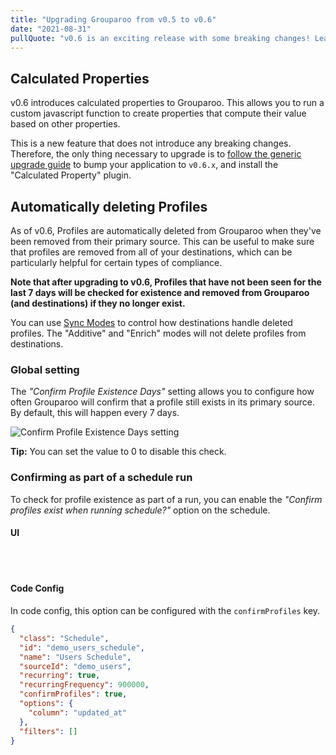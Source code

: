```yaml
---
title: "Upgrading Grouparoo from v0.5 to v0.6"
date: "2021-08-31"
pullQuote: "v0.6 is an exciting release with some breaking changes! Learn how to upgrade to v0.6."
---
```


## Calculated Properties

v0.6 introduces calculated properties to Grouparoo. This allows you to run a custom javascript function to create properties that compute their value based on other properties.

This is a new feature that does not introduce any breaking changes. Therefore, the only thing necessary to upgrade is to [follow the generic upgrade guide](/docs/support/upgrading-grouparoo#installing-updates) to bump your application to `v0.6.x`, and install the "Calculated Property" plugin.

## Automatically deleting Profiles

As of v0.6, Profiles are automatically deleted from Grouparoo when they've been removed from their primary source. This can be useful to make sure that profiles are removed from all of your destinations, which can be particularly helpful for certain types of compliance.

**Note that after upgrading to v0.6, Profiles that have not been seen for the last 7 days will be checked for existence and removed from Grouparoo (and destinations) if they no longer exist.**

You can use [Sync Modes](http://localhost:3001/blog/using-sync-modes) to control how destinations handle deleted profiles. The "Additive" and "Enrich" modes will not delete profiles from destinations.

### Global setting

The _"Confirm Profile Existence Days"_ setting allows you to configure how often Grouparoo will confirm that a profile still exists in its primary source. By default, this will happen every 7 days.

<Image
  src="docs/support/upgrading-grouparoo/v05-v06-confirm-setting.png"
  alt="Confirm Profile Existence Days setting"
  width={500}
  height={231}
/>

<Alert variant="primary">
  <p className="mb-0">
    <strong>Tip:</strong> You can set the value to 0 to disable this check.
  </p>
</Alert>

### Confirming as part of a schedule run

To check for profile existence as part of a run, you can enable the _"Confirm profiles exist when running schedule?"_ option on the schedule.

#### UI

<ImageInBrowserFrame
  centered
  alt="Confirm profiles on schedule run"
  src="/images/docs/support/upgrading-grouparoo/v05-v06-schedule-option.png"
  width={820}
  height={475}
/>

<br />
<br />

#### Code Config

In code config, this option can be configured with the `confirmProfiles` key.

```json
{
  "class": "Schedule",
  "id": "demo_users_schedule",
  "name": "Users Schedule",
  "sourceId": "demo_users",
  "recurring": true,
  "recurringFrequency": 900000,
  "confirmProfiles": true,
  "options": {
    "column": "updated_at"
  },
  "filters": []
}
```

